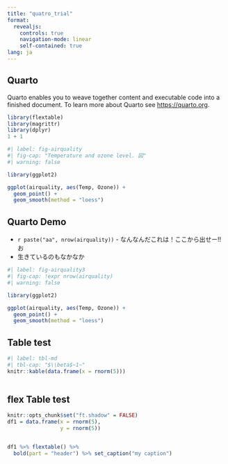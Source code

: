 ```yaml
---
title: "quatro_trial"
format: 
  revealjs:
    controls: true
    navigation-mode: linear
    self-contained: true
lang: ja
---
```


## Quarto

Quarto enables you to weave together content and executable code into a finished document. To learn more about Quarto see <https://quarto.org>.

```r
library(flextable)
library(magrittr)
library(dplyr)
1 + 1
```

```r
#| label: fig-airquality
#| fig-cap: "Temperature and ozone level. 図"
#| warning: false

library(ggplot2)

ggplot(airquality, aes(Temp, Ozone)) + 
  geom_point() + 
  geom_smooth(method = "loess")
```

## Quarto Demo

- `r paste("aa", nrow(airquality))` - なんなんだこれは！ここから出せー!!お
- 生きているのもなかなか

```r
#| label: fig-airquality3
#| fig-cap: !expr nrow(airquality)
#| warning: false

library(ggplot2)

ggplot(airquality, aes(Temp, Ozone)) + 
  geom_point() + 
  geom_smooth(method = "loess")
```

## Table test

```r
#| label: tbl-md
#| tbl-cap: "$\\beta$~1~"
knitr::kable(data.frame(x = rnorm(5)))
  
```


## flex Table test

```r
knitr::opts_chunk$set("ft.shadow" = FALSE)
df1 = data.frame(x = rnorm(5), 
                 y = rnorm(5))


df1 %>% flextable() %>% 
  bold(part = "header") %>% set_caption("my caption")

```

